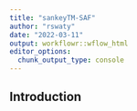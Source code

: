 ```yaml
---
title: "sankeyTM-SAF"
author: "rswaty"
date: "2022-03-11"
output: workflowr::wflow_html
editor_options:
  chunk_output_type: console
---
```


## Introduction

```r

```

